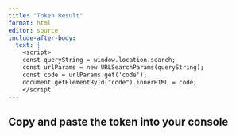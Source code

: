 ```yaml
---
title: "Token Result"
format: html
editor: source
include-after-body:
  text: |
    <script>
    const queryString = window.location.search;
    const urlParams = new URLSearchParams(queryString);
    const code = urlParams.get('code');
    document.getElementById("code").innerHTML = code;
    </script
---
```


## Copy and paste the token into your console

<span id="code"></span>
